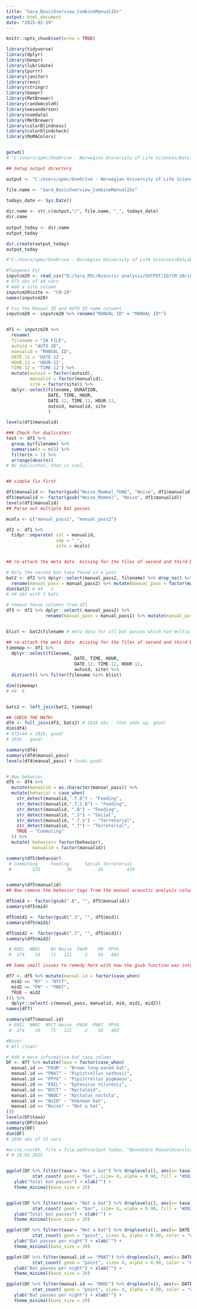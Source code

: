 ```yaml
---
title: "Sara_BasicOverview_CombineManualIDs"
output: html_document
date: "2025-02-19"
---
```


```r
knitr::opts_chunk$set(echo = TRUE)
```


```r
library(tidyverse)
library(dplyr)
library(beepr)
library(lubridate)
library(purrr)
library(janitor)
library(renv)
library(stringr)
library(beepr)
library(MetBrewer)
library(randomcoloR)
library(wesanderson)
library(osmdata)
library(MetBrewer)
library(colorBlindness)
library(colorblindcheck)
library(MoMAColors)


getwd()
# "C:/Users/apmc/OneDrive - Norwegian University of Life Sciences/BatLab Norway/GitHubLink/NocturBats"

## Setup output directory 

output <- "C:/Users/apmc/OneDrive - Norwegian University of Life Sciences/BatLab Norway/GitHubLink/CoastalMonitoring/Outputs"

file.name <- "Sara_BasicOverview_CombineManualIDs"

todays_date <- Sys.Date()
 
dir.name <- str_c(output,"/", file.name, "_", todays_date)
dir.name
 
output_today <- dir.name
output_today

dir.create(output_today)
output_today

#"C:/Users/apmc/OneDrive - Norwegian University of Life Sciences/BatLab Norway/GitHubLink/CoastalMonitoring/Outputs/Sara_BasicOverview_CombineManualIDs_2025-02-19"

```



```r

#Tungenes Fyr
inputcm20 <- read_csv("D:/Sara_MSc/Acoustic analysis/OUTPUT/ID/CM-20/id.csv")
# 972 obs of 44 vars
# Add a site column 
inputcm20$site <- "CM-20"
names(inputcm20)

# Fix the Manual ID and AUTO ID name columns 
inputcm20 <- inputcm20 %>% rename("MANUAL ID" = "MANUAL ID*")


df1 <- inputcm20 %>% 
  rename(
  filename = "IN FILE",
  autoid = "AUTO ID",
  manualid = "MANUAL ID",
  DATE.12 = 'DATE-12',
  HOUR.12 = 'HOUR-12',
  TIME.12 = 'TIME-12') %>% 
  mutate(autoid = factor(autoid), 
         manualid = factor(manualid), 
         site = factor(site)) %>% 
  dplyr::select(filename, DURATION, 
                DATE, TIME, HOUR,
                DATE.12, TIME.12, HOUR.12,
                autoid, manualid, site
                )

levels(df1$manualid)

### Check for duplicates!
test <- df1 %>% 
  group_by(filename) %>% 
  summarise(n = n()) %>% 
  filter(n > 1) %>% 
  arrange(desc(n))
# No duplicates, that is cool.


## simple fix first

df1$manualid <- factor(gsub("Noise_Mammal_TUNE", "Noise", df1$manualid)) 
df1$manualid <- factor(gsub("Noise_Mammal", "Noise", df1$manualid)) 
levels(df1$manualid)  
## Parse out multiple bat passes

mcols <- c("manual_pass1", "manual_pass2")

df2 <- df1 %>% 
  tidyr::separate( col = manualid,
                   sep = "_", 
                   into = mcols)


## re-attach the meta data  missing for the files of second and third bat observations

# Only the second bat taxa found in a pass 
bat2 <- df2 %>% dplyr::select(manual_pass2, filename) %>% drop_na() %>% 
  rename(manual_pass = manual_pass2) %>% mutate(manual_pass = factor(manual_pass)) 
dim(bat2) # 44   2
# 44 obs with 2 bats 

# remove these columns from df1 
df3 <- df2 %>% dplyr::select(-manual_pass2) %>% 
               rename(manual_pass = manual_pass1) %>% mutate(manual_pass = factor(manual_pass)) # 972 obs


blist <- bat2$filename # meta data for all bat passes which had multiple bats 

## re-attach the meta data  missing for the files of second and third bat observations
timemap <- df1 %>% 
  dplyr::select(filename, 
                          DATE, TIME, HOUR,
                          DATE.12, TIME.12, HOUR.12,
                          autoid, site) %>% 
  distinct() %>% filter(filename %in% blist) 

dim(timemap)
# 44  9


bats2 <- left_join(bat2, timemap)

## CHECK THE MATH! 
df4 <- full_join(df3, bats2) # 1016 obs - that adds up, good!  
dim(df4)
# 972+44 = 1016, good! 
# 1016 - good! 

summary(df4)
summary(df4$manual_pass)
levels(df4$manual_pass) # looks good! 


# Now behavior 
df5 <- df4 %>%
  mutate(manualid = as.character(manual_pass)) %>% 
  mutate(behavior = case_when(
    str_detect(manualid,".T.B") ~ "Feeding",
    str_detect(manualid,".T.S.B") ~ "Feeding",
    str_detect(manualid, ".B") ~ "Feeding",
    str_detect(manualid, ".S") ~ "Social",
    str_detect(manualid, ".T.S") ~ "Terretorial",
    str_detect(manualid, ".T") ~ "Terretorial",
    TRUE ~ "Commuting"
  )) %>% 
  mutate( behavior= factor(behavior),
          manualid = factor(manualid)) 

summary(df5$behavior)
 # Commuting     Feeding      Social Terretorial 
 #        520          36          26         434 


summary(df5$manualid)
## Now remove the behavior tags from the manual acoustic analysis column 

df5$mid <- factor(gsub(".B", "", df5$manualid)) 
summary(df5$mid)

df5$mid1 <- factor(gsub(".S", "", df5$mid)) 
summary(df5$mid1)

df5$mid2 <- factor(gsub(".T", "", df5$mid1)) 
summary(df5$mid2)

 # ENIL  NNOC    NY Noise  PAUR    PN  PPYG 
 #  274    10    71   121     2    56   482 

## Some small issues to remedy here with how the gsub function was interpretted 

df7 <- df5 %>% mutate(manual.id = factor(case_when(
  mid2 == "NY" ~ "NYCT",
  mid2 == "PN" ~ "PNAT", 
  TRUE ~ mid2
))) %>% 
  dplyr::select(-c(manual_pass, manualid, mid, mid1, mid2))
names(df7)

summary(df7$manual.id)
 # ENIL  NNOC  NYCT Noise  PAUR  PNAT  PPYG 
 #  274    10    71   121     2    56   482 

#Nice! 
# All clean! 

# Add a more informative bat taxa column 
DF <- df7 %>% mutate(taxa = factor(case_when(
  manual.id == "PAUR" ~ "Brown long-eared bat",
  manual.id == "PNAT" ~ "Pipistrellus nathusii",
  manual.id == "PPYG" ~ "Pipistrellus pygmaeus",
  manual.id == "ENIL" ~ "Eptesicus nilssonii", 
  manual.id == "NYCT" ~ "Nyctaloid",
  manual.id == "NNOC" ~ "Nyctalus noctula",
  manual.id == "NoID" ~ "Unknown bat", 
  manual.id == "Noise" ~ "Not a bat", 
)))  
levels(DF$taxa)
summary(DF$taxa)
summary(DF)
dim(DF)
# 1016 obs of 13 vars

#write.csv(DF, file = file.path(output_today, "Benedikte_ManualAcousticAnalysis_Cleaned_MissingFilesNotIncluded.csv")) 
# # 18.02.2025


ggplot(DF %>% filter(taxa!= "Not a bat") %>% droplevels(), aes(x= taxa)) +
          stat_count( geom = "bar", size= 4, alpha = 0.90, fill = "#D02E55") +
   ylab("Total bat passes") + xlab("") +
   theme_minimal(base_size = 20) 


ggplot(DF %>% filter(taxa!= "Not a bat") %>% droplevels(), aes(x= taxa)) +
          stat_count( geom = "bar", size= 4, alpha = 0.90, fill = "#D02E55") +
   ylab("Total bat passes") + xlab("") +
   theme_minimal(base_size = 20) 

ggplot(DF %>% filter(taxa!= "Not a bat") %>% droplevels(), aes(x= DATE.12)) +
          stat_count( geom = "point", size= 4, alpha = 0.90, color = "#D02E55") +
   ylab("Bat passes per night") + xlab("") +
   theme_minimal(base_size = 20) 

ggplot(DF %>% filter(manual.id == "PNAT") %>% droplevels(), aes(x= DATE.12)) +
          stat_count( geom = "point", size= 4, alpha = 0.90, color = "#D02E55") +
   ylab("Bat passes per night") + xlab("") +
   theme_minimal(base_size = 20) 

ggplot(DF %>% filter(manual.id == "NNOC") %>% droplevels(), aes(x= DATE.12)) +
          stat_count( geom = "point", size= 4, alpha = 0.90, color = "#D02E55") +
   ylab("Bat passes per night") + xlab("") +
   theme_minimal(base_size = 20)



```
